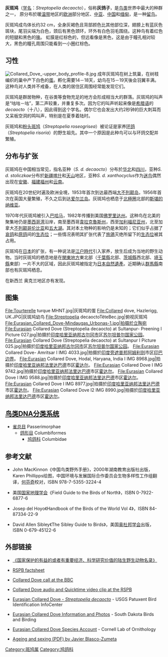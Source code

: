 {{Link style|time=2015-12-12T03:12:36+00:00}}
{{Speciesbox
| status = LC
| status_system = iucn3.1
| status_ref = <ref>{{IUCN2009|assessors=BirdLife International|year=2009|id=48744|title=Streptopelia decaocto|downloaded=2009年12月13日}} 数据库资料包含解释为何此物种为无危</ref>
| image = Collared.dove.jpg
| image_caption = [[File:Кольчатая_Горлица.ogg|centre]]
| genus = Streptopelia
| species = decaocto
| authority = ([[:en:Imre_Frivaldszky|Frivaldszky]], 1838)
| subdivision_ranks = [[亚种|亚种]]
| subdivision = 
* ''S. d. decaocto''
* ''S. d. stoliczkae''
* ''S. d. xanthocyclus''
}}
'''灰斑鸠'''（[[学名|学名]]：''Streptopelia decaocto''），俗称'''灰鸽子'''，是[[鸟类|鸟类]]世界中最大的种群之一， 原分布於暖[[温带|温带]]地区的[[欧洲|欧洲]]部分地区、[[中亚|中亚]]、[[中国|中国]]和[[缅甸|缅甸]]，是一种[[留鸟|留鸟]]。

灰斑鸠成鸟体长约32 cm，全身灰褐色且背部颜色比其他部位深，翅膀上有蓝灰色斑块，尾羽尖端为白色，颈后有黑色颈环，环外有白色羽毛围绕。这种鸟有着红色的短腿和黑色的[[鳥喙|喙]]。 虹膜是红棕色的，但远看像是黑色，这是由于瞳孔相对较大，黑色的瞳孔周围只能看到一小圈红棕色。

== 习性 ==
[[File:Collared_Dove_-upper_body_profile-8.jpg|thumb]]
成年灰斑鸠在树上筑巢，在树枝编织的巢中产下白色的[[蛋|蛋]]。孵化需要14－18天，幼鸟在15－19天後会羽翼丰满。这种鸟对人类并不戒备，在人类的居住区周围经常能发现它们。

灰斑鸠是群居物种，在谷类等食物充足的地方会形成相当大的群落。灰斑鸠的叫声是“咕咕－咕”，第二声较重，并重复多次。因为它的叫声听起来像是[[希腊语|希腊语]]的''decaocto''（十八），因此得到这个学名。偶尔它也会发出大约2秒钟的巨大刺耳而又呆板空洞的鸣叫声，特别是在夏季着陆时。

灰斑鸠和[[粉头斑鸠|粉头斑鸠]]（''Streptopelia roseogrisea''）被论证是家养[[环鸽|环鸽]]（''Streptopelia risoria''）的野生祖先。其中一个原因是此种鸟可以与环鸽交配并繁殖。

== 分布与扩张 ==
灰斑鸠在中国相当常见，指名亚种（''S. d. decaocto''）分布於[[华北|华北]]和[[四川|四川]]，亚种''S. d. stoliczkae''分布於[[新疆|新疆]][[喀什|喀什]]和[[天山|天山]]地区，亚种''S. d. xanthocyclus''作为[[迷鸟|迷鸟]]偶然出现在[[安徽|安徽]]、[[福建|福建]][[福州|福州]]和[[云南|云南]]。

灰斑鸠在20世纪时遍及欧洲全境，1953年首次到达最西端[[大不列颠岛|大不列颠岛]]，1956年首次在英国大量繁殖，不久之后到达[[爱尔兰岛|爱尔兰岛]]。灰斑鸠也栖息于[[北極圈|北極圈]]北部的[[斯堪的纳维亚|斯堪的纳维亚]]。

1970年代灰斑鸠被引入[[巴哈马|巴哈马]]，1982年传播到美国[[佛罗里达州|佛罗里达州]]。这种鸟在北美的聚集地仍是[[墨西哥湾|墨西哥湾]]沿岸，南至墨西哥[[韋拉克魯斯州|韋拉克魯斯州]]，西至[[加利福尼亚州|加利福尼亚州]]，北至加拿大[[不列颠哥伦比亚|不列颠哥伦比亚]]和[[五大湖|五大湖]]。其对本土物种的影响仍是未知的；它们似乎占据了[[哀鸽|哀鸽]]和[[原鸽|原鸽]]间的[[生态位|生态位]]；一些情况表明其扩张代表了[[旅鴿|旅鴿]]灭绝所留下的[[生态位|生态位]]被其占用。

灰斑鸠在[[日本|日本]]的扩张，有一种说法是[[江户時代|江户時代]]引入家养，放生后成为当地的野生动物。当时灰斑鸠的栖息地是在[[関東地方|関東地方]]東北部（[[千葉縣|千葉縣]]北部、[[茨城縣|茨城縣]]西北部、[[埼玉縣|埼玉縣]]東部）一片不大的区域，因此灰斑鸠被指定为[[日本文化遗产|日本自然遺產]]。近期确认[[群馬縣|群馬縣]]南部也有灰斑鸠栖息。

在新西兰 奥克兰地区亦有发现。

== 图集 ==
<gallery>
File:Tourterelle turque MHNT.jpg|灰斑鸠的蛋
File:Collared dove, Hazlerigg, UK.JPG|灰斑鸠幼鸟
File:Streptopelia decaoctoTêteBec.jpg|俯视灰斑鸠
File:Eurasian_Collared_Dove-Mindaugas_Urbonas-1.jpg|拍摄於[[立陶宛|立陶宛]]
File:Eurasian Collared Dove (Streptopelia decaocto) at Sultanpur- Preening I Picture 027.jpg|拍摄於[[印度|印度]][[哈里亚纳邦|哈里亚纳邦]][[:en:Gurgaon|古尔冈市]]区[[:en:Sultanpur_National_Park|苏尔坦普尔国家公园]]。
File:Eurasian Collared Dove (Streptopelia decaocto) at Sultanpur I Picture 025.jpg|拍摄於[[印度|印度]][[哈里亚纳邦|哈里亚纳邦]][[:en:Gurgaon|古尔冈市]]区[[:en:Sultanpur_National_Park|苏尔坦普尔国家公园]]。
File:Eurasian Collared Dove- Amritsar I IMG 4033.jpg|拍摄於[[印度|印度]][[旁遮普邦|旁遮普邦]][[阿姆利则|阿姆利则]]市区[[:en:Wagah_Border|印巴边界]]。
File:Eurasian Collared Dove, Hodal, Haryana, India I IMG 8968.jpg|拍摄於[[印度|印度]][[哈里亚纳邦|哈里亚纳邦]][[:en:Faridabad|法里达巴德]]市区[[:en:Hodal|霍达尔]]。
File:Eurasian Collared Dove I IMG 9742.jpg|拍摄於[[印度|印度]][[哈里亚纳邦|哈里亚纳邦]][[:en:Faridabad|法里达巴德]]市区[[:en:Hodal|霍达尔]]。
File:Eurasian Collared Dove I IMG 9588.jpg|拍摄於[[印度|印度]][[哈里亚纳邦|哈里亚纳邦]][[:en:Faridabad|法里达巴德]]市区[[:en:Hodal|霍达尔]]。
File:Eurasian Collared Dove I IMG 8977.jpg|拍摄於[[印度|印度]][[哈里亚纳邦|哈里亚纳邦]][[:en:Faridabad|法里达巴德]]市区[[:en:Hodal|霍达尔]]。
File:Eurasian Collared Dove I2 IMG 8990.jpg|拍摄於[[印度|印度]][[哈里亚纳邦|哈里亚纳邦]][[:en:Faridabad|法里达巴德]]市区[[:en:Hodal|霍达尔]]。
</gallery>

== [[鸟类DNA分类系统|鸟类DNA分类系统]] ==
* [[雀总目|雀总目]] Passerimorphae
** [[鸽形目|鸽形目]] Columbiformes
*** [[鸠鸽科|鸠鸽科]] Columbidae

== 参考文献 ==
{{reflist|2}}
* {{zh}}John MacKinnon《中国鸟类野外手册》，2000年湖南教育出版社出版，Karen Phillipps绘图，中国环境与发展国际合作委员会生物多样性工作组翻译，[[何芬奇|何芬奇]]校对，ISBN 978-7-5355-3224-4
* {{en}}美国[[国家地理学会|国家地理学会]]《Field Guide to the Birds of North》，ISBN 0-7922-6877-6
* {{en}}Josep del Hoyo《Handbook of the Birds of the World Vol 4》，ISBN 84-87334-22-9
* {{en}}David Allen Sibley《The Sibley Guide to Birds》，美国[[奥杜邦学会|奥杜邦学会]]出版，ISBN 0-679-45122-6

== 外部链接 ==
{{Commons|Streptopelia decaocto}}
{{wikispecies|Streptopelia decaocto}}
* {{zh}}[https://web.archive.org/web/20080502141918/http://www.qzhagri.org/zyan-3.htm 《国家保护的有益的或者有重要经济、科学研究价值的陆生野生动物名录》]
* {{en}}[http://www.rspb.org.uk/birds/guide/c/collareddove/index.asp RSPB factsheet] {{Wayback|url=http://www.rspb.org.uk/birds/guide/c/collareddove/index.asp |date=20080517172235 }}
* {{en}}[http://www.bbc.co.uk/radio4/science/rams/birdsong-collared_dove.ram Collared Dove call at the BBC] {{Wayback|url=http://www.bbc.co.uk/radio4/science/rams/birdsong-collared_dove.ram |date=20190828034220 }}
* {{en}}[http://www.rspb.org.uk/wildlife/birdguide/name/c/collareddove/videos.asp Collared Dove audio and Quicktime video clip at the RSPB] {{Wayback|url=http://www.rspb.org.uk/wildlife/birdguide/name/c/collareddove/videos.asp |date=20090727044824 }}
* {{en}}[http://www.mbr-pwrc.usgs.gov/id/framlst/i3153id.html Eurasian Collared Dove - ''Streptopelia decaocto''] {{Wayback|url=http://www.mbr-pwrc.usgs.gov/id/framlst/i3153id.html |date=20210309173356 }} - USGS Patuxent Bird Identification InfoCenter
* {{en}}[http://www.sdakotabirds.com/species/eurasian_collared_dove_info.htm Eurasian Collared Dove Information and Photos] {{Wayback|url=http://www.sdakotabirds.com/species/eurasian_collared_dove_info.htm |date=20201127120039 }} - South Dakota Birds and Birding
* {{en}}[http://www.birds.cornell.edu/AllAboutBirds/BirdGuide/Eurasian_Collared-Dove.html Eurasian Collared Dove Species Account] {{Wayback|url=http://www.birds.cornell.edu/AllAboutBirds/BirdGuide/Eurasian_Collared-Dove.html |date=20090322214035 }} - Cornell Lab of Ornithology
* {{en}}[https://web.archive.org/web/20110812190929/http://www.ibercajalav.net/img/262_CollaredDoveSdecaocto.pdf Ageing and sexing (PDF) by Javier Blasco-Zumeta]
{{Taxonbar|from=Q54696}}

[[Category:斑鸠属|Category:斑鸠属]]
[[Category:鸠鸽科|Category:鸠鸽科]]